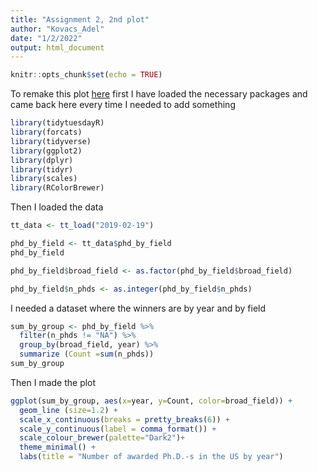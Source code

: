 ```yaml
---
title: "Assignment 2, 2nd plot"
author: "Kovacs_Adel"
date: "1/2/2022"
output: html_document
---
```


```r
knitr::opts_chunk$set(echo = TRUE)
```

To remake this plot [here](https://github.com/elte-ppk-r-course/r_data_analysis_2122_fall/blob/master/assignments/assignment_2_plots/task2.png) first I have loaded the necessary packages and came back here every time I needed to add something

```r
library(tidytuesdayR)
library(forcats)
library(tidyverse)
library(ggplot2)
library(dplyr)
library(tidyr)
library(scales)
library(RColorBrewer)
```

Then I loaded the data

```r
tt_data <- tt_load("2019-02-19")

phd_by_field <- tt_data$phd_by_field
phd_by_field

phd_by_field$broad_field <- as.factor(phd_by_field$broad_field)

phd_by_field$n_phds <- as.integer(phd_by_field$n_phds)
```

I needed a dataset where the winners are by year and by field

```r
sum_by_group <- phd_by_field %>%
  filter(n_phds != "NA") %>%
  group_by(broad_field, year) %>%
  summarize (Count =sum(n_phds))
sum_by_group
```

Then I made the plot

```r
ggplot(sum_by_group, aes(x=year, y=Count, color=broad_field)) +
  geom_line (size=1.2) +
  scale_x_continuous(breaks = pretty_breaks(6)) +
  scale_y_continuous(label = comma_format()) +
  scale_colour_brewer(palette="Dark2")+
  theme_minimal() +
  labs(title = "Number of awarded Ph.D.-s in the US by year") 
```

